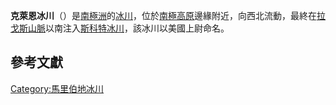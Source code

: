 {{coord|86|48|S|150|0|W|source:GNIS|display=title}}

'''克萊恩冰川'''（{{lang-en|Klein Glacier}}）是[[南極洲|南極洲]]的[[冰川|冰川]]，位於[[南極高原|南極高原]]邊緣附近，向西北流動，最終在[[拉戈斯山脈|拉戈斯山脈]]以南注入[[斯科特冰川|斯科特冰川]]，該冰川以美國上尉命名。

== 參考文獻 ==
{{usgs-gazetteer|id=8040}}

{{DEFAULTSORT:Klein Glacier}}
[[Category:馬里伯地冰川|Category:馬里伯地冰川]]


{{MarieByrdLand-geo-stub}}